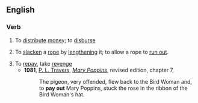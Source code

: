 ==English==

===Verb===
{{en-verb|pays out|paying out|'''[[paid out]]''' ''or rarely (but less so for the rope sense)'' '''[[payed out]]'''|inf=to [[pay]] [[out]]}}

# To [[distribute]] [[money]]; to [[disburse]]
#{{nautical}} To [[slacken]] a [[rope]] by [[lengthen]]ing it; to allow a rope to [[run out]].
# To [[repay]], take [[revenge]]
#*'''1981''', [[w:P. L. Travers|P. L. Travers]], [[w:Mary Poppins|''Mary Poppins'']], revised edition, chapter 7,
#*:The pigeon, very offended, flew back to the Bird Woman and, to '''pay out''' Mary Poppins, stuck the rose in the ribbon of the Bird Woman's hat.